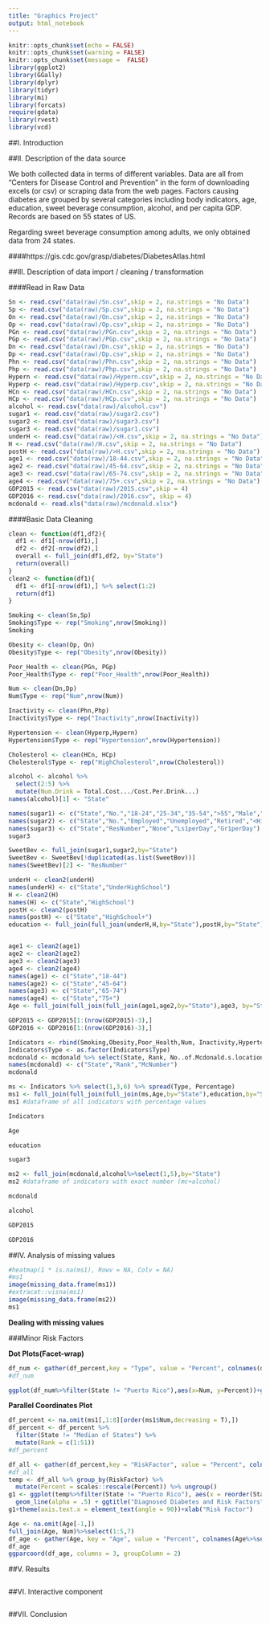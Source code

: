 ```yaml
---
title: "Graphics Project"
output: html_notebook
---
```


```r
knitr::opts_chunk$set(echo = FALSE)
knitr::opts_chunk$set(warning = FALSE)
knitr::opts_chunk$set(message =  FALSE)
library(ggplot2)
library(GGally)
library(dplyr)
library(tidyr)
library(mi)
library(forcats)
require(gdata)
library(rvest)
library(vcd)
```

##I. Introduction

##II. Description of the data source

We both collected data in terms of different variables. Data are all from "Centers for Disease Control and Prevention" in the form of downloading excels (or csv) or scraping data from the web pages. Factors causing diabetes are grouped by several categories including body indicators, age, education, sweet beverage consumption, alcohol, and per capita GDP. Records are based on 55 states of US. 

Regarding sweet beverage consumption among adults, we only obtained data from 24 states.


####https://gis.cdc.gov/grasp/diabetes/DiabetesAtlas.html

##III. Description of data import / cleaning / transformation

####Read in Raw Data
```r
Sn <- read.csv("data(raw)/Sn.csv",skip = 2, na.strings = "No Data")
Sp <- read.csv("data(raw)/Sp.csv",skip = 2, na.strings = "No Data")
On <- read.csv("data(raw)/On.csv",skip = 2, na.strings = "No Data")
Op <- read.csv("data(raw)/Op.csv",skip = 2, na.strings = "No Data")
PGn <- read.csv("data(raw)/PGn.csv",skip = 2, na.strings = "No Data")
PGp <- read.csv("data(raw)/PGp.csv",skip = 2, na.strings = "No Data")
Dn <- read.csv("data(raw)/Dn.csv",skip = 2, na.strings = "No Data")
Dp <- read.csv("data(raw)/Dp.csv",skip = 2, na.strings = "No Data")
Phn <- read.csv("data(raw)/Phn.csv",skip = 2, na.strings = "No Data")
Php <- read.csv("data(raw)/Php.csv",skip = 2, na.strings = "No Data")
Hypern <- read.csv("data(raw)/Hypern.csv",skip = 2, na.strings = "No Data")
Hyperp <- read.csv("data(raw)/Hyperp.csv",skip = 2, na.strings = "No Data")
HCn <- read.csv("data(raw)/HCn.csv",skip = 2, na.strings = "No Data")
HCp <- read.csv("data(raw)/HCp.csv",skip = 2, na.strings = "No Data")
alcohol <- read.csv("data(raw)/alcohol.csv")
sugar1 <- read.csv("data(raw)/sugar2.csv")
sugar2 <- read.csv("data(raw)/sugar3.csv")
sugar3 <- read.csv("data(raw)/sugar1.csv")
underH <- read.csv("data(raw)/<H.csv",skip = 2, na.strings = "No Data")
H <- read.csv("data(raw)/H.csv",skip = 2, na.strings = "No Data")
postH <- read.csv("data(raw)/>H.csv",skip = 2, na.strings = "No Data")
age1 <- read.csv("data(raw)/18-44.csv",skip = 2, na.strings = "No Data")
age2 <- read.csv("data(raw)/45-64.csv",skip = 2, na.strings = "No Data")
age3 <- read.csv("data(raw)/65-74.csv",skip = 2, na.strings = "No Data")
age4 <- read.csv("data(raw)/75+.csv",skip = 2, na.strings = "No Data")
GDP2015 <- read.csv("data(raw)/2015.csv",skip = 4)
GDP2016 <- read.csv("data(raw)/2016.csv", skip = 4)
mcdonald <- read.xls("data(raw)/mcdonald.xlsx")
```

####Basic Data Cleaning

```r
clean <- function(df1,df2){
  df1 <- df1[-nrow(df1),]
  df2 <- df2[-nrow(df2),]
  overall <- full_join(df1,df2, by="State")
  return(overall)
}
clean2 <- function(df1){
  df1 <- df1[-nrow(df1),] %>% select(1:2)
  return(df1)
}
```

```r
Smoking <- clean(Sn,Sp)
Smoking$Type <- rep("Smoking",nrow(Smoking))
Smoking

Obesity <- clean(Op, On)
Obesity$Type <- rep("Obesity",nrow(Obesity))

Poor_Health <- clean(PGn, PGp)
Poor_Health$Type <- rep("Poor_Health",nrow(Poor_Health))

Num <- clean(Dn,Dp)
Num$Type <- rep("Num",nrow(Num))

Inactivity <- clean(Phn,Php)
Inactivity$Type <- rep("Inactivity",nrow(Inactivity))

Hypertension <- clean(Hyperp,Hypern)
Hypertension$Type <- rep("Hypertension",nrow(Hypertension))

Cholesterol <- clean(HCn, HCp)
Cholesterol$Type <- rep("HighCholesterol",nrow(Cholesterol))

alcohol <- alcohol %>% 
  select(2:5) %>% 
  mutate(Num.Drink = Total.Cost.../Cost.Per.Drink...)
names(alcohol)[1] <- "State"

names(sugar1) <- c("State","No.","18-24","25-34","35-54",">55","Male","Female","White","Black","Hispanic","Other")
names(sugar2) <- c("State","No.","Employed","Unemployed","Retired","<HighSchool","HighSchool","College","College.Grad")
names(sugar3) <- c("State","ResNumber","None","Ls1perDay","Gr1perDay")
sugar3

SweetBev <- full_join(sugar1,sugar2,by="State")
SweetBev <- SweetBev[!duplicated(as.list(SweetBev))]
names(SweetBev)[2] <- "ResNumber"

underH <- clean2(underH)
names(underH) <- c("State","UnderHighSchool")
H <- clean2(H)
names(H) <- c("State","HighSchool")
postH <- clean2(postH)
names(postH) <- c("State","HighSchool+")
education <- full_join(full_join(underH,H,by="State"),postH,by="State")


age1 <- clean2(age1)
age2 <- clean2(age2)
age3 <- clean2(age3)
age4 <- clean2(age4)
names(age1) <- c("State","18-44")
names(age2) <- c("State","45-64")
names(age3) <- c("State","65-74")
names(age4) <- c("State","75+")
Age <- full_join(full_join(full_join(age1,age2,by="State"),age3, by="State"),age4,by="State")

GDP2015 <- GDP2015[1:(nrow(GDP2015)-3),]
GDP2016 <- GDP2016[1:(nrow(GDP2016)-3),]

Indicators <- rbind(Smoking,Obesity,Poor_Health,Num, Inactivity,Hypertension, Cholesterol)
Indicators$Type <- as.factor(Indicators$Type)
mcdonald <- mcdonald %>% select(State, Rank, No..of.Mcdonald.s.locations)
names(mcdonald) <- c("State","Rank","McNumber")
mcdonald
```


```r
ms <- Indicators %>% select(1,3,6) %>% spread(Type, Percentage)
ms1 <- full_join(full_join(full_join(ms,Age,by="State"),education,by="State"),sugar3%>%select(1,3,4,5),by="State")
ms1 #dataframe of all indicators with percentage values

Indicators

Age

education

sugar3

ms2 <- full_join(mcdonald,alcohol%>%select(1,5),by="State")
ms2 #dataframe of indicators with exact number (mc+alcohol)

mcdonald

alcohol

GDP2015

GDP2016
```


##IV. Analysis of missing values

```r
#heatmap(1 * is.na(ms1), Rowv = NA, Colv = NA)
#ms1
image(missing_data.frame(ms1))
#extracat::visna(ms1)
image(missing_data.frame(ms2))
ms1
```

**Dealing with missing values**

###Minor Risk Factors

**Dot Plots(Facet-wrap)**
```r
df_num <- gather(df_percent,key = "Type", value = "Percent", colnames(df_percent%>%select(2:4,6:8)))
#df_num
```


```r
ggplot(df_num%>%filter(State != "Puerto Rico"),aes(x=Num, y=Percent))+geom_point() + facet_wrap(~ Type)+ggtitle("Diagnosed Diabetes vs. Potential Risk Factors") + xlab("Diagnosed Diabetes")
```

**Parallel Coordinates Plot**
```r
df_percent <- na.omit(ms1[,1:8][order(ms1$Num,decreasing = T),])
df_percent <- df_percent %>% 
  filter(State != "Median of States") %>% 
  mutate(Rank = c(1:51))
#df_percent
```

```r
df_all <- gather(df_percent,key = "RiskFactor", value = "Percent", colnames(df_percent%>%select(2:8)))
#df_all
temp <- df_all %>% group_by(RiskFactor) %>%
  mutate(Percent = scales::rescale(Percent)) %>% ungroup()
g1 <- ggplot(temp%>%filter(State != "Puerto Rico"), aes(x = reorder(State,Rank), y = Percent,group=RiskFactor,col=RiskFactor)) + 
  geom_line(alpha = .5) + ggtitle("Diagnosed Diabetes and Risk Factors")
g1+theme(axis.text.x = element_text(angle = 90))+xlab("Risk Factor")
```




```r
Age <- na.omit(Age[-1,])
full_join(Age, Num)%>%select(1:5,7)
df_age <- gather(Age, key = "Age", value = "Percent", colnames(Age%>%select(2:5)))
df_age
ggparcoord(df_age, columns = 3, groupColumn = 2)
```


##V. Results
```r

```

##VI. Interactive component
```r

```


##VII. Conclusion
```r

```

